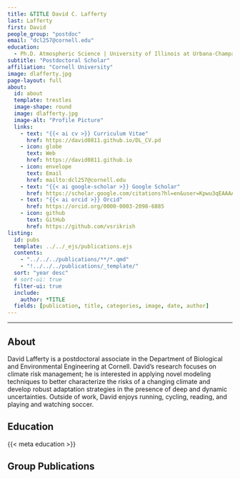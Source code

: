 ```yaml
---
title: &TITLE David C. Lafferty
last: Lafferty
first: David
people_group: "postdoc"
email: "dcl257@cornell.edu"
education:
  - Ph.D. Atmospheric Science | University of Illinois at Urbana-Champaign | 2024 <br> M.Sc. Physics |  Ruprecht-Karls-Universität Heidelberg | 2018 <br> B.Sc. Physics | University of Glasgow | 2016
subtitle: "Postdoctoral Scholar"
affiliation: "Cornell University"
image: dlafferty.jpg
page-layout: full
about: 
  id: about
  template: trestles
  image-shape: round
  image: dlafferty.jpg
  image-alt: "Profile Picture"
  links:
    - text: "{{< ai cv >}} Curriculum Vitae"
      href: https://david0811.github.io/DL_CV.pd
    - icon: globe
      text: Web
      href: https://david0811.github.io
    - icon: envelope
      text: Email
      href: mailto:dcl257@cornell.edu
    - text: "{{< ai google-scholar >}} Google Scholar"
      href: https://scholar.google.com/citations?hl=en&user=Kpwu3qEAAAAJ
    - text: "{{< ai orcid >}} Orcid"
      href: https://orcid.org/0000-0003-2098-6885
    - icon: github
      text: GitHub 
      href: https://github.com/vsrikrish
listing:
  id: pubs
  template: ../../_ejs/publications.ejs 
  contents: 
    - "../../../publications/**/*.qmd"
    - "!../../../publications/_template/"
  sort: "year desc"
  # sort-ui: true
  filter-ui: true
  include:
    author: *TITLE
  fields: [publication, title, categories, image, date, author]
---
```


<hr>

## About

:::{#about}

David Lafferty is a postdoctoral associate in the Department of Biological and Environmental Engineering at Cornell. David’s research focuses on climate risk management; he is interested in applying novel modeling techniques to better characterize the risks of a changing climate and develop robust adaptation strategies in the presence of deep and dynamic uncertainties. Outside of work, David enjoys running, cycling, reading, and playing and watching soccer.


## Education


{{< meta education >}}

:::

<p>

## Group Publications

:::{#pubs}
:::

